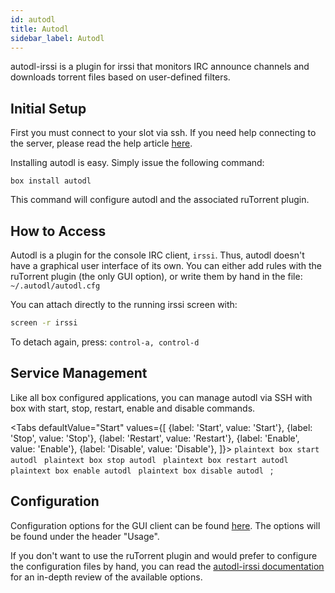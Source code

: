 ```yaml
---
id: autodl
title: Autodl
sidebar_label: Autodl
---
```


autodl-irssi is a plugin for irssi that monitors IRC announce channels and downloads torrent files based on user-defined filters.

## Initial Setup

First you must connect to your slot via ssh. If you need help connecting to the server, please read the help article [here](../getting-started/how-do-i-connect.md).

Installing autodl is easy. Simply issue the following command:

```plaintext main
box install autodl
```

This command will configure autodl and the associated ruTorrent plugin.

## How to Access

Autodl is a plugin for the console IRC client, `irssi`. Thus, autodl doesn't have a graphical user interface of its own. You can either add rules with the ruTorrent plugin (the only GUI option), or write them by hand in the file: `~/.autodl/autodl.cfg`

You can attach directly to the running irssi screen with:

```bash main
screen -r irssi
```
To detach again, press: `control-a, control-d`

## Service Management

Like all box configured applications, you can manage autodl via SSH with box with start, stop, restart, enable and disable commands.

<Tabs
  defaultValue="Start"
  values={[
    {label: 'Start', value: 'Start'},
    {label: 'Stop', value: 'Stop'},
    {label: 'Restart', value: 'Restart'},
    {label: 'Enable', value: 'Enable'},
    {label: 'Disable', value: 'Disable'},
  ]}>
  <TabItem value="Start">
    ```plaintext box start autodl ```
  </TabItem>
  <TabItem value="Stop">
    ```plaintext box stop autodl ```
  </TabItem>
  <TabItem value="Restart">
    ```plaintext box restart autodl ``` 
  </TabItem>
  <TabItem value="Enable">
    ```plaintext box enable autodl ``` 
  </TabItem>
  <TabItem value="Disable">
    ```plaintext box disable autodl ``` 
  </TabItem>
</Tabs>;

## Configuration

Configuration options for the GUI client can be found [here](https://code.google.com/archive/p/rutorrent/wikis/PluginAutodlirssi.wiki#Usage). The options will be found under the header "Usage".

If you don't want to use the ruTorrent plugin and would prefer to configure the configuration files by hand, you can read the [autodl-irssi documentation](https://autodl-community.github.io/autodl-irssi/configuration/overview/) for an in-depth review of the available options.